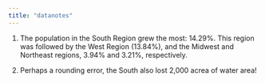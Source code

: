 ```yaml
---
title: "datanotes"
---
```


1. The population in the South Region grew the most: 14.29%. This region was followed by the West Region (13.84%), and the Midwest and Northeast regions, 3.94% and 3.21%, respectively. 

2. Perhaps a rounding error, the South also lost 2,000 acrea of water area!
